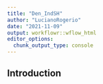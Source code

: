 ```yaml
---
title: "Den_IndSH"
author: "LucianoRogerio"
date: "2021-11-09"
output: workflowr::wflow_html
editor_options:
  chunk_output_type: console
---
```


## Introduction

```r

```


